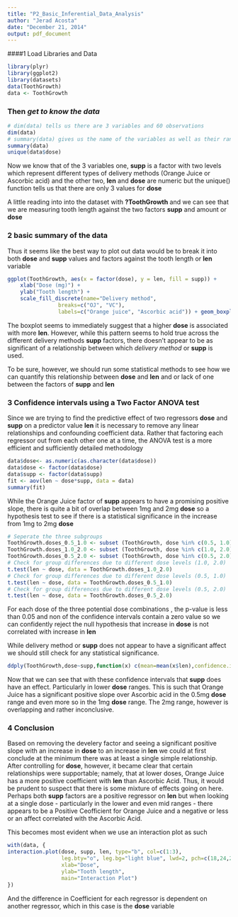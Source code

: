 ```yaml
---
title: "P2_Basic_Inferential_Data_Analysis"
author: "Jerad Acosta"
date: "December 21, 2014"
output: pdf_document
---
```

####1 Load Libraries and Data
```r
library(plyr)
library(ggplot2)
library(datasets)
data(ToothGrowth)
data <- ToothGrowth
```

### Then *get to know the data*
```r
# dim(data) tells us there are 3 variables and 60 observations
dim(data)
# summary(data) gives us the name of the variables as well as their range
summary(data)
unique(data$dose)
```
Now we know that of the 3 variables one, **supp** is a factor with two levels 
which represent different types of delivery methods (Orange Juice or Ascorbic acid)
and the other two, **len** and **dose** are numeric but the unique() function
tells us that there are only 3 values for **dose**

A little reading into into the dataset with **?ToothGrowth** and we can see that we are measuring tooth length against the two factors **supp** and amount or **dose**

### 2 basic summary of the data
Thus it seems like the best way to plot out data would be to break it into both
**dose** and **supp** values and factors against the tooth length or **len** variable
```r
ggplot(ToothGrowth, aes(x = factor(dose), y = len, fill = supp)) +
    xlab("Dose (mg)") +
    ylab("Tooth length") +
    scale_fill_discrete(name="Delivery method",
                breaks=c("OJ", "VC"),
                labels=c("Orange juice", "Ascorbic acid")) + geom_boxplot()
```

The boxplot seems to immediately suggest that a higher **dose** is associated with more **len**. However, while this pattern seems to hold true across the different delivery methods **supp** factors, there doesn't appear to be as significant of a relationship between which *delivery method* or **supp** is used.

To be sure, however, we should run some statistical methods to see how we can quantify this relationship between **dose** and **len** and or lack of one between the factors of **supp** and **len**

### 3 Confidence intervals using a Two Factor ANOVA test
Since we are trying to find the predictive effect of two regressors **dose** and **supp** on a predictor value **len** it is necessary to remove any linear relationships and confounding coefficient data.
Rather that factoring each regressor out from each other one at a time, the ANOVA test is a more efficient and sufficiently detailed methodology
```r
data$dose<- as.numeric(as.character(data$dose))
data$dose <- factor(data$dose)
data$supp <- factor(data$supp)
fit <- aov(len ~ dose*supp, data = data)
summary(fit)
```

While the Orange Juice factor of **supp** appears to have a promising positive slope, there is quite a bit of overlap between 1mg and 2mg **dose** so a hypothesis test to see if there is a statistical significance in the increase from 1mg to 2mg **dose**

```r
# Seperate the three subgroups
ToothGrowth.doses_0.5_1.0 <- subset (ToothGrowth, dose %in% c(0.5, 1.0)) 
ToothGrowth.doses_1.0_2.0 <- subset (ToothGrowth, dose %in% c(1.0, 2.0))
ToothGrowth.doses_0.5_2.0 <- subset (ToothGrowth, dose %in% c(0.5, 2.0)) 
# Check for group differences due to different dose levels (1.0, 2.0)
t.test(len ~ dose, data = ToothGrowth.doses_1.0_2.0)
# Check for group differences due to different dose levels (0.5, 1.0)
t.test(len ~ dose, data = ToothGrowth.doses_0.5_1.0)
# Check for group differences due to different dose levels (0.5, 2.0)
t.test(len ~ dose, data = ToothGrowth.doses_0.5_2.0)
```
For each dose of the three potential dose combinations , the p-value is less than 0.05 and non of the confidence intervals contain a zero value so we can confidently reject the null hypothesis that increase in **dose** is not correlated with increase in **len**

While delivery method or **supp** does not appear to have a significant affect we should still check for any statistical significance.
```r
ddply(ToothGrowth,dose~supp,function(x) c(mean=mean(x$len),confidence.intervall=t.test(x$len)$conf.int))
```

Now that we can see that with these confidence intervals that **supp** does have an effect. Particularly in lower **dose** ranges. This is such that Orange Juice has a significant positive slope over Ascorbic acid in the 0.5mg **dose** range and even more so in the 1mg **dose** range. The 2mg range, however is overlapping and rather  inconclusive.

### 4 Conclusion
Based on removing the develery factor and seeing a significant positive slope with an increase in **dose** to an increase in **len** we could at first conclude at the minimum there was at least a single simple relationship.
After controlling for **dose**, however, it became clear that certain relationships were supportable; namely, that at lower doses, Orange Juice has a more positive coefficient with **len** than Ascorbic Acid.
Thus, it would be prudent to suspect that there is some mixture of effects going on here. Perhaps both **supp** factors are a positive regressor on **len** but when looking at a single dose - particularly in the lower and even mid ranges - there appears to be a Positive Ceofficient for Orange Juice and a negative or less or an affect correlated with the Ascorbic Acid.

This becomes most evident when we use an interaction plot as such
```r
with(data, {
interaction.plot(dose, supp, len, type="b", col=c(1:3),
                 leg.bty="o", leg.bg="light blue", lwd=2, pch=c(18,24,22),
                 xlab="Dose",
                 ylab="Tooth length",
                 main="Interaction Plot")
})
````
And the difference in Coefficient for each regressor is dependent on another regressor, which in this case is the **dose** variable
